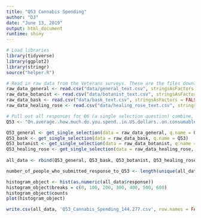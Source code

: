 ```yaml
---
title: "Q53 Cannabis Spending"
author: "DJ"
date: "June 13, 2019"
output: html_document
runtime: shiny
---
```


```r
# Load libraries
library(tidyverse)
library(ggplot2)
library(stringr)
source("helper.R")
```

```r
# Read in raw data from the Veterans surveys. These are the files downloaded from survey monkey saved as a .csv
raw_data_general <- read.csv("data/general_text.csv", stringsAsFactors = FALSE)
raw_data_botanist <- read.csv("data/botanist_text.csv", stringsAsFactors = FALSE)
raw_data_bask <- read.csv("data/bask_text.csv", stringsAsFactors = FALSE)
raw_data_healing_rose <- read.csv("data/healing_rose_text.csv", stringsAsFactors = FALSE)
```


```r
# Pull out all responses for Q6 (a single selection question) combine, then determine 'question n'
Q53 <- "On.average..how.much.do.you.spend..in.US.dollars..on.consumable.cannabis.products.per.week."

Q53_general <- get_single_selection(data = raw_data_general, q.name = Q53)
Q53_bask <- get_single_selection(data = raw_data_bask, q.name = Q53)
Q53_botanist <- get_single_selection(data = raw_data_botanist, q.name = Q53)
Q53_healing_rose <- get_single_selection(data = raw_data_healing_rose, q.name = Q53)
  
all_data <- rbind(Q53_general, Q53_bask, Q53_botanist, Q53_healing_rose)

number_of_people_who_submitted_response_to_Q53 <- length(unique(all_data$id))
```

```r

histogram_object <- hist(as.numeric(all_data$response))
histogram_object$breaks = c(0, 100, 200, 300, 400, 500, 600)
histogram_object$counts
plot(histogram_object)

```

```r

write.csv(all_data, 'Q53_Cannabis_Spending_144.277.csv', row.names = FALSE)

```